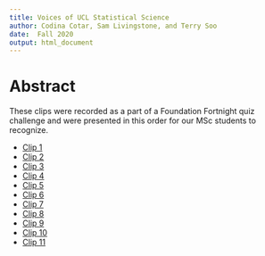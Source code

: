 ```yaml
---
title: Voices of UCL Statistical Science
author: Codina Cotar, Sam Livingstone, and Terry Soo
date:  Fall 2020
output: html_document
---
```


# Abstract

These clips were recorded as a part of a Foundation Fortnight quiz challenge and were presented in this order for our MSc students to recognize.



* [Clip 1](https://www.dropbox.com/s/zelybwxmol13d2f/a1.m4a?dl=0)
* [Clip 2](https://www.dropbox.com/s/14eqjo1ovwpzmfc/a2.m4a?dl=0)
* [Clip 3](https://www.dropbox.com/s/4qv3plutrui8ukb/a3.mp3?dl=0)
* [Clip 4](https://www.dropbox.com/s/15h6d09xmirzzgh/a4.m4a?dl=0)
* [Clip 5](https://www.dropbox.com/s/m5l4f7xdahmf0hv/a5.m4a?dl=0)
* [Clip 6](https://www.dropbox.com/s/89r0pw1yeiqy42h/a6.m4a?dl=0)
* [Clip 7](https://www.dropbox.com/s/8etsc9pj79mbxn0/a7.m4a?dl=0)
*  [Clip 8](https://www.dropbox.com/s/5p3k69fua9isy9h/a8.mp3?dl=0)
* [Clip 9](https://www.dropbox.com/s/vgnbsrsi3horbfe/a9.m4a?dl=0)
* [Clip 10](https://www.dropbox.com/s/xa0s2a5buh0sg1w/a10.m4a?dl=0)
* [Clip 11](https://www.dropbox.com/s/plsqjh1i82hf7hp/a11.m4a?dl=0)






<br>
<br>
<br>
